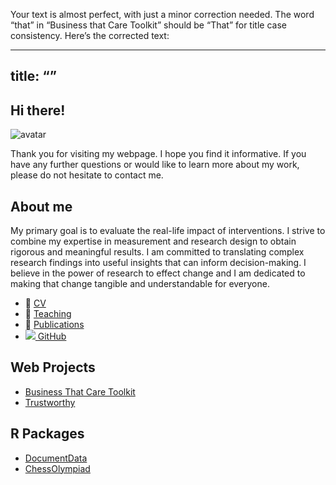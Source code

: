 Your text is almost perfect, with just a minor correction needed. The word "that" in "Business that Care Toolkit" should be "That" for title case consistency. Here's the corrected text:

---

title: ""
---

## Hi there!

<img class="avatar" src="img/yo.JPEG" alt="avatar">

Thank you for visiting my webpage. I hope you find it informative. If you have any further questions or would like to learn more about my work, please do not hesitate to contact me.

## About me

My primary goal is to evaluate the real-life impact of interventions. I strive to combine my expertise in measurement and research design to obtain rigorous and meaningful results. I am committed to translating complex research findings into useful insights that can inform decision-making. I believe in the power of research to effect change and I am dedicated to making that change tangible and understandable for everyone.

-   📰 [CV](https://github.com/focardozom/cv/blob/main/cv/cv.pdf)
-   🧑 [Teaching](https://github.com/focardozom/Advanced-Research-Methods)
-   📝 [Publications](https://orcid.org/0000-0002-1925-4954)
-   [![](img/github.svg) GitHub](https://github.com/focardozom)

## Web Projects

- [Business That Care Toolkit](https://test-toolkit.netlify.app/)
- [Trustworthy](https://francisco-cardozo.shinyapps.io/thrusworthy/)

## R Packages

- [DocumentData](https://github.com/focardozom/DocumentData)
- [ChessOlympiad](https://github.com/focardozom/ChessOlympiad22)
